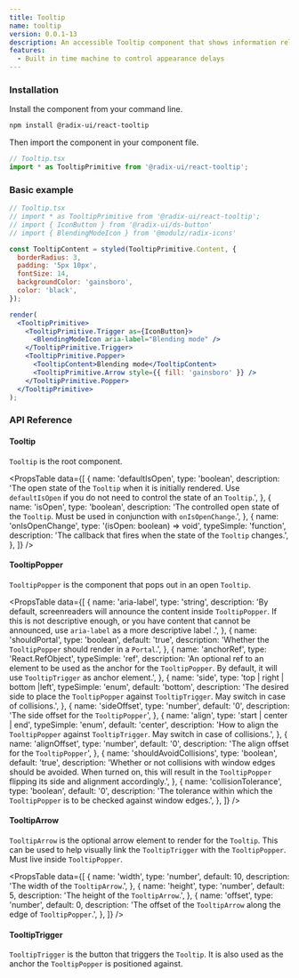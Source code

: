```yaml
---
title: Tooltip
name: tooltip
version: 0.0.1-13
description: An accessible Tooltip component that shows information related to an element when it is hovered or focused.
features:
  - Built in time machine to control appearance delays
---
```


### Installation

Install the component from your command line.

```bash
npm install @radix-ui/react-tooltip
```

Then import the component in your component file.

```jsx
// Tooltip.tsx
import * as TooltipPrimitive from '@radix-ui/react-tooltip';
```

### Basic example

```jsx live manual
// Tooltip.tsx
// import * as TooltipPrimitive from '@radix-ui/react-tooltip';
// import { IconButton } from '@radix-ui/ds-button'
// import { BlendingModeIcon } from '@modulz/radix-icons'

const TooltipContent = styled(TooltipPrimitive.Content, {
  borderRadius: 3,
  padding: '5px 10px',
  fontSize: 14,
  backgroundColor: 'gainsboro',
  color: 'black',
});

render(
  <TooltipPrimitive>
    <TooltipPrimitive.Trigger as={IconButton}>
      <BlendingModeIcon aria-label="Blending mode" />
    </TooltipPrimitive.Trigger>
    <TooltipPrimitive.Popper>
      <TooltipContent>Blending mode</TooltipContent>
      <TooltipPrimitive.Arrow style={{ fill: 'gainsboro' }} />
    </TooltipPrimitive.Popper>
  </TooltipPrimitive>
);
```

### API Reference

#### Tooltip

`Tooltip` is the root component.

<PropsTable
  data={[
    {
      name: 'defaultIsOpen',
      type: 'boolean',
      description:
        'The open state of the `Tooltip` when it is initially rendered. Use `defaultIsOpen` if you do not need to control the state of an `Tooltip`.',
    },
    {
      name: 'isOpen',
      type: 'boolean',
      description:
        'The controlled open state of the `Tooltip`. Must be used in conjunction with `onIsOpenChange`.',
    },
    {
      name: 'onIsOpenChange',
      type: '(isOpen: boolean) => void',
      typeSimple: 'function',
      description:
        'The callback that fires when the state of the `Tooltip` changes.',
    },
  ]}
/>

#### TooltipPopper

`TooltipPopper` is the component that pops out in an open `Tooltip`.

<PropsTable
  data={[
    {
      name: 'aria-label',
      type: 'string',
      description:
        'By default, screenreaders will announce the content inside `TooltipPopper`. If this is not descriptive enough, or you have content that cannot be announced, use `aria-label` as a more descriptive label .',
    },
    {
      name: 'shouldPortal',
      type: 'boolean',
      default: 'true',
      description: 'Whether the `TooltipPopper` should render in a `Portal`.',
    },
    {
      name: 'anchorRef',
      type: 'React.RefObject<MeasurableElement>',
      typeSimple: 'ref',
      description:
        'An optional ref to an element to be used as the anchor for the `TooltipPopper`. By default, it will use `TooltipTrigger` as anchor element.',
    },
    {
      name: 'side',
      type: 'top | right | bottom |left',
      typeSimple: 'enum',
      default: 'bottom',
      description:
        'The desired side to place the `TooltipPopper` against `TooltipTrigger`. May switch in case of collisions.',
    },
    {
      name: 'sideOffset',
      type: 'number',
      default: '0',
      description: 'The side offset for the `TooltipPopper`',
    },
    {
      name: 'align',
      type: 'start | center | end',
      typeSimple: 'enum',
      default: 'center',
      description:
        'How to align the `TooltipPopper` against `TooltipTrigger`. May switch in case of collisions.',
    },
    {
      name: 'alignOffset',
      type: 'number',
      default: '0',
      description: 'The align offset for the `TooltipPopper`',
    },
    {
      name: 'shouldAvoidCollisions',
      type: 'boolean',
      default: 'true',
      description:
        'Whether or not collisions with window edges should be avoided. When turned on, this will result in the `TooltipPopper` flipping its side and alignment accordingly.',
    },
    {
      name: 'collisionTolerance',
      type: 'boolean',
      default: '0',
      description:
        'The tolerance within which the `TooltipPopper` is to be checked against window edges.',
    },
  ]}
/>

#### TooltipArrow

`TooltipArrow` is the optional arrow element to render for the `Tooltip`. This can be used to help visually link the `TooltipTrigger` with the `TooltipPopper`. Must live inside `TooltipPopper`.

<PropsTable
  data={[
    {
      name: 'width',
      type: 'number',
      default: 10,
      description: 'The width of the `TooltipArrow`.',
    },
    {
      name: 'height',
      type: 'number',
      default: 5,
      description: 'The height of the `TooltipArrow`.',
    },
    {
      name: 'offset',
      type: 'number',
      default: 0,
      description:
        'The offset of the `TooltipArrow` along the edge of `TooltipPopper`.',
    },
  ]}
/>

#### TooltipTrigger

`TooltipTrigger` is the button that triggers the `Tooltip`. It is also used as the anchor the `TooltipPopper` is positioned against.

